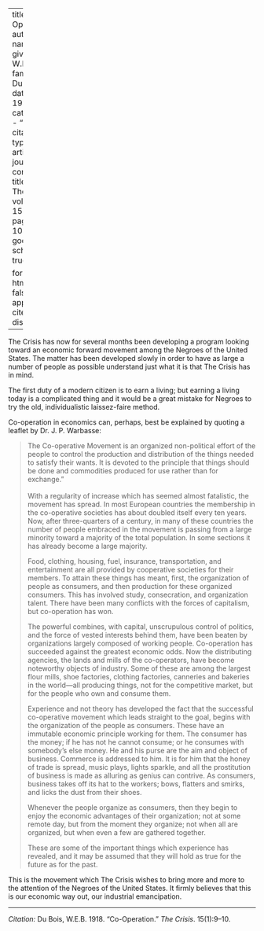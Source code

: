 
---
title: 'Co-Operation'
author:
  - name:
      given: W.E.B.
      family: Du Bois
date: May 1918
categories: 
  - ""
citation: 
  type: article-journal
  container-title: The Crisis
  volume: 15
  issue: 1
  page: 9-10
google-scholar: true

format:
  html:
    toc: false
    appendix-cite-as: display
---


<span class = "small-caps">The Crisis</span> has now for several months been developing a program looking toward an economic forward movement among the Negroes of the United States. The matter has been developed slowly in order to have as large a number of people as possible understand just what it is that <span class = "small-caps">The Crisis</span> has in mind. 

The first duty of a modern citizen is to earn a living; but earning a living today is a complicated thing and it would be a great mistake for Negroes to try the old, individualistic laissez-faire method. 

Co-operation in economics can, perhaps, best be explained by quoting a leaflet by Dr. J. P. Warbasse: 

> The Co-operative Movement is an organized non-political effort of the people to control the production and distribution of the things needed to satisfy their wants. It is devoted to the principle that things should be done and commodities produced for use rather than for exchange."     
&nbsp;    
> With a regularity of increase which has seemed almost fatalistic, the movement has spread. In most European countries the membership in the co-operative societies has about doubled itself every ten years. Now, after three-quarters of a century, in many of these countries the number of people embraced in the movement is passing from a large minority toward a majority of the total population. In some sections it has already become a large majority.    <p> Food, clothing, housing, fuel, insurance, transportation, and entertainment are all provided by cooperative societies for their members. To attain these things has meant, first, the organization of people as consumers, and then production for these organized consumers. This has involved study, consecration, and organization talent. There have been  many conflicts with the forces of capitalism, but co-operation has won.   <p> The powerful combines, with capital, unscrupulous control of politics, and the force of vested interests behind them, have been beaten by organizations largely composed of working people. Co-operation has succeeded against the greatest economic odds. Now the distributing agencies, the lands and mills of the co-operators, have become noteworthy objects of industry. Some of these are among the largest flour mills, shoe factories, clothing factories, canneries and bakeries in the world---all producing things, not for the competitive market, but for the people who own and consume them.   <p> Experience and not theory has developed the fact that the successful co-operative movement which leads straight to the goal, begins with the organization of the people as consumers. These have an immutable economic principle working for them. The consumer has the money; if he has not he cannot consume; or he consumes with somebody's else money. He and his purse are the aim and object of business. Commerce is addressed to him. It is for him that the honey of trade is spread, music plays, lights sparkle, and all the prostitution of business is made as alluring as genius can contrive. As consumers, business takes off its hat to the workers; bows, flatters and smirks, and licks the dust from their shoes.    <p> Whenever the people organize as consumers, then they begin to enjoy the economic advantages of their organization; not at some remote day, but from the moment they organize; not when all are organized, but when even a few are gathered together.     <p> These are some of the important things which experience has revealed, and it may be assumed that they will hold as true for the future as for the past.

This is the movement which <span class = "small-caps">The Crisis</span> wishes to bring more and more to the attention of the Negroes of the United States. It firmly believes that this is our economic way out, our industrial emancipation. 

__________
*Citation:* Du Bois, W.E.B. 1918. "Co-Operation." *The Crisis*. 15(1):9&ndash;10.